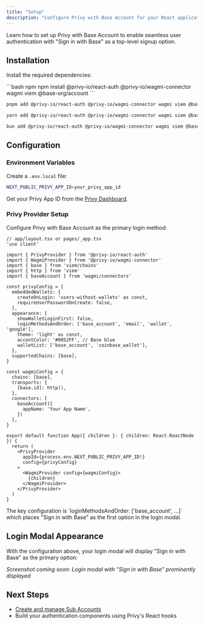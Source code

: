 ```yaml
---
title: "Setup"
description: "Configure Privy with Base Account for your React application"
---
```


Learn how to set up Privy with Base Account to enable seamless user authentication with "Sign in with Base" as a top-level signup option.

## Installation

Install the required dependencies:

<CodeGroup>
```bash npm
npm install @privy-io/react-auth @privy-io/wagmi-connector wagmi viem @base-org/account
```

```bash pnpm
pnpm add @privy-io/react-auth @privy-io/wagmi-connector wagmi viem @base-org/account
```

```bash yarn
yarn add @privy-io/react-auth @privy-io/wagmi-connector wagmi viem @base-org/account
```

```bash bun
bun add @privy-io/react-auth @privy-io/wagmi-connector wagmi viem @base-org/account
```
</CodeGroup>

## Configuration

### Environment Variables

Create a `.env.local` file:

```bash
NEXT_PUBLIC_PRIVY_APP_ID=your_privy_app_id
```

Get your Privy App ID from the [Privy Dashboard](https://dashboard.privy.io/).

### Privy Provider Setup

Configure Privy with Base Account as the primary login method:

```tsx
// app/layout.tsx or pages/_app.tsx
'use client'

import { PrivyProvider } from '@privy-io/react-auth'
import { WagmiProvider } from '@privy-io/wagmi-connector'
import { base } from 'viem/chains'
import { http } from 'viem'
import { baseAccount } from 'wagmi/connectors'

const privyConfig = {
  embeddedWallets: {
    createOnLogin: 'users-without-wallets' as const,
    requireUserPasswordOnCreate: false,
  },
  appearance: {
    showWalletLoginFirst: false,
    loginMethodsAndOrder: ['base_account', 'email', 'wallet', 'google'],
    theme: 'light' as const,
    accentColor: '#0052FF', // Base blue
    walletList: ['base_account', 'coinbase_wallet'],
  },
  supportedChains: [base],
}

const wagmiConfig = {
  chains: [base],
  transports: {
    [base.id]: http(),
  },
  connectors: [
    baseAccount({
      appName: 'Your App Name',
    })
  ],
}

export default function App({ children }: { children: React.ReactNode }) {
  return (
    <PrivyProvider
      appId={process.env.NEXT_PUBLIC_PRIVY_APP_ID!}
      config={privyConfig}
    >
      <WagmiProvider config={wagmiConfig}>
        {children}
      </WagmiProvider>
    </PrivyProvider>
  )
}
```

<Note>
The key configuration is `loginMethodsAndOrder: ['base_account', ...]` which places "Sign in with Base" as the first option in the login modal.
</Note>

## Login Modal Appearance

With the configuration above, your login modal will display "Sign in with Base" as the primary option:


*Screenshot coming soon: Login modal with "Sign in with Base" prominently displayed*

## Next Steps

- [Create and manage Sub Accounts](/base-account/framework-integrations/privy/sub-accounts)
- Build your authentication components using Privy's React hooks
